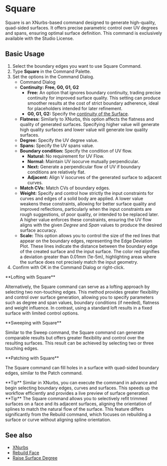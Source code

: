 
# Square 

<Reference shortcut="" command="Square" button="" />

Square is an XNurbs-based command designed to generate high-quality, quad-sided surfaces. It offers precise parametric control over UV degrees and spans, ensuring optimal surface definition. This command is exclusively available with the Studio License.

## Basic Usage

1. Select the boundary edges you want to use Square Command.
2. Type **Square** in the Command Palette.
3. Set the options in the Command Dialog.
   - <Kst>Command Dialog</Kst>
   - **Continuity:** **Free, G0, G1, G2**
      - **Free:** An option that ignores boundary continuity, trading precise continuity for improved surface quality. This setting can produce smoother results at the cost of strict boundary adherence, ideal for placeholders intended for later refinement. 
      - **G0, G1, G2:** Specify the [continuity of the Surface](/cad-essentials/continuity-curve-and-surface).
   - **Flatness:** Similarly to XNurbs, this option affects the flatness and quality of generated surfaces. Specifying higher value will generate high quality surfaces and lower value will generate low quality surfaces. 
   - **Degree:** Specify the UV degree value.
   - **Spans:** Specify the UV spans value.
   - **Boundary condition:** Specify the condition of UV flow.
        - **Natural:** No requirement for UV Flow.
        - **Normal:** Maintain UV isocurve mutually perpendicular.
        - **Next:** Generate a perpendicular flow of UV if boundary conditions are relatively flat.
        - **Adjacent:** Align V isocurves of the generated surface to adjacent curves. 
   - **Match CVs:** Match CVs of boundary edges.
   - **Weight:** Specify and control how strictly the input constraints for curves and edges of a solid body are applied. A lower value weakens these constraints, allowing for better surface quality and improved reflections, particularly when the input constraints are rough suggestions, of poor quality, or intended to be replaced later. A higher value enforces these constraints, ensuring the UV flow aligns with the given *Degree* and *Span* values to produce the desired surface accuracy.
   - **Scale:** This option allows you to control the size of the red lines that appear on the boundary edges, representing the Edge Deviation Plot. These lines indicate the distance between the boundary edge of the created surface and the input surface. The color red signifies a deviation greater than 0.01mm (1e-5m), highlighting areas where the surface does not precisely match the input geometry.
4. Confirm with OK in the Command Dialog or right-click.

<VideoPlayer fileName="square-0"/>

<Callout type="info" emoji="ℹ️">
**Lofting with Square**

Alternatively, the Square command can serve as a lofting approach by selecting two non-touching edges. This method provides greater flexibility and control over surface generation, allowing you to specify parameters such as degree and span values, boundary conditions (if needed), flatness and weight influence. In contrast, using a standard loft results in a fixed surface with limited control options.
<VideoPlayer fileName="square-1"/>
</Callout>

<Callout type="info" emoji="ℹ️">
**Sweeping with Square**

Similar to the Sweep command, the Square command can generate comparable results but offers greater flexibility and control over the resulting surfaces. This result can be achieved by selecting two or three touching edges.
<VideoPlayer fileName="square-2"/>
</Callout>

<Callout type="info" emoji="ℹ️">
**Patching with Square**

The Square command can fill holes in a surface with quad-sided boundary edges, similar to the Patch command.   
<VideoPlayer fileName="square-3"/>
</Callout>

<Callout type="info" emoji="💡">
**Tip**
Similar in XNurbs, you can execute the command in advance and begin selecting boundary edges, curves and surfaces. This speeds up the workflow efficiently and provides a live preview of surface generation.
<VideoPlayer fileName="square-4"/> 
</Callout>

<Callout type="info" emoji="💡">
**Tip**
The Square command allows you to selectively refit trimmed surfaces on a face and its adjacent surfaces, aligning the orientation of splines to match the natural flow of the surface. This feature differs significantly from the Rebuild command, which focuses on rebuilding a surface or curve without aligning spline orientation. 
<VideoPlayer fileName="square-5"/> 
</Callout>

## See also
- [XNurbs](xnurbs)
- [Rebuild Face](rebuild-face)
- [Raise Surface Degree](raise-surface-degree)